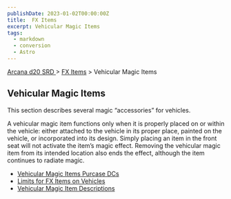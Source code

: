```yaml
---
publishDate: 2023-01-02T00:00:00Z
title:  FX Items
excerpt: Vehicular Magic Items
tags:
  - markdown
  - conversion
  - Astro
---
```


[ Arcana d20 SRD ](/#arcanaD20) > [ FX Items](arcana-d20-srd-fx-items-index) > Vehicular Magic Items

##  Vehicular Magic Items

This section describes several magic “accessories” for vehicles.

A vehicular magic item functions only when it is properly placed on or within
the vehicle: either attached to the vehicle in its proper place, painted on
the vehicle, or incorporated into its design. Simply placing an item in the
front seat will not activate the item’s magic effect. Removing the vehicular
magic item from its intended location also ends the effect, although the item
continues to radiate magic.

  * [ Vehicular Magic Items Purcase DCs ](arcana-d20-srd-fx-items-vehicular-magic-items-vehicular-magic-items-purchase-dcs)
  * [ Limits for FX Items on Vehicles ](arcana-d20-srd-fx-items-vehicular-magic-items-limits-for-fx-items-on-vehicles)
  * [ Vehicular Magic Item Descriptions ](arcana-d20-srd-fx-items-vehicular-magic-items-vehicular-magic-items-descriptions)

